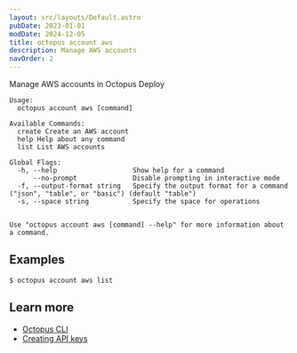 ```yaml
---
layout: src/layouts/Default.astro
pubDate: 2023-01-01
modDate: 2024-12-05
title: octopus account aws
description: Manage AWS accounts
navOrder: 2
---
```


Manage AWS accounts in Octopus Deploy

```
Usage:
  octopus account aws [command]

Available Commands:
  create Create an AWS account
  help Help about any command
  list List AWS accounts

Global Flags:
  -h, --help                   Show help for a command
      --no-prompt              Disable prompting in interactive mode
  -f, --output-format string   Specify the output format for a command ("json", "table", or "basic") (default "table")
  -s, --space string           Specify the space for operations


Use "octopus account aws [command] --help" for more information about a command.
```

## Examples

<SamplesInstance />

```
$ octopus account aws list

```

## Learn more

- [Octopus CLI](/docs/octopus-rest-api/cli)
- [Creating API keys](/docs/octopus-rest-api/how-to-create-an-api-key)